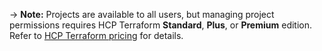 -> **Note:** Projects are available to all users, but managing project permissions requires HCP Terraform **Standard**, **Plus**, or **Premium** edition. Refer to [HCP Terraform pricing](https://www.hashicorp.com/products/terraform/pricing) for details.
